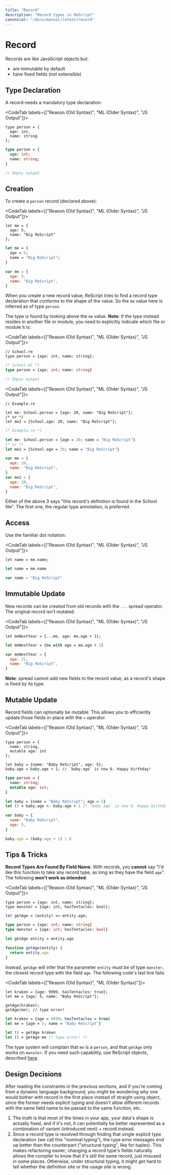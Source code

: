 ```yaml
---
title: "Record"
description: "Record types in ReScript"
canonical: "/docs/manual/latest/record"
---
```


# Record

Records are like JavaScript objects but:

- are immutable by default
- have fixed fields (not extensible)

## Type Declaration

A record needs a mandatory type declaration:

<CodeTab labels={["Reason (Old Syntax)", "ML (Older Syntax)", "JS Output"]}>

```re
type person = {
  age: int,
  name: string
};
```

```ml
type person = {
  age: int;
  name: string;
}
```

```js
// Empty output
```

</CodeTab>

## Creation

To create a `person` record (declared above):

<CodeTab labels={["Reason (Old Syntax)", "ML (Older Syntax)", "JS Output"]}>

```re
let me = {
  age: 5,
  name: "Big ReScript"
};
```

```ml
let me = {
  age = 5;
  name = "Big ReScript";
}
```

```js
var me = {
  age: 5,
  name: "Big ReScript",
}
```

</CodeTab>

When you create a new record value, ReScript tries to find a record type declaration that conforms to the shape of the value. So the `me` value here is inferred as of type `person`.

The type is found by looking above the `me` value. **Note**: if the type instead resides in another file or module, you need to explicitly indicate which file or module it is:

<CodeTab labels={["Reason (Old Syntax)", "ML (Older Syntax)", "JS Output"]}>

```re
// School.re
type person = {age: int, name: string};
```

```ml
(* School.ml *)
type person = {age: int; name: string}
```

```js
// Empty output
```

</CodeTab>

<CodeTab labels={["Reason (Old Syntax)", "ML (Older Syntax)", "JS Output"]}>

```re
// Example.re

let me: School.person = {age: 20, name: "Big ReScript"};
/* or */
let me2 = {School.age: 20, name: "Big ReScript"};
```

```ml
(* Example.re *)

let me: School.person = {age = 20; name = "Big ReScript"}
(* or *)
let me2 = {School.age = 20; name = "Big ReScript"}
```

```js
var me = {
  age: 20,
  name: "Big ReScript",
}
var me2 = {
  age: 20,
  name: "Big ReScript",
}
```

</CodeTab>

Either of the above 3 says "this record's definition is found in the School file". The first one, the regular type annotation, is preferred.

## Access

Use the familiar dot notation:

<CodeTab labels={["Reason (Old Syntax)", "ML (Older Syntax)", "JS Output"]}>

```re
let name = me.name;
```

```ml
let name = me.name
```

```js
var name = "Big ReScript"
```

</CodeTab>

## Immutable Update

New records can be created from old records with the `...` spread operator. The original record isn't mutated.

<CodeTab labels={["Reason (Old Syntax)", "ML (Older Syntax)", "JS Output"]}>

```re
let meNextYear = {...me, age: me.age + 1};
```

```ml
let meNextYear = {me with age = me.age + 1}
```

```js
var meNextYear = {
  age: 21,
  name: "Big ReScript",
}
```

</CodeTab>

**Note**: spread cannot add new fields to the record value, as a record's shape is fixed by its type.

## Mutable Update

Record fields can optionally be mutable. This allows you to efficiently update those fields in-place with the `=` operator.

<CodeTab labels={["Reason (Old Syntax)", "ML (Older Syntax)", "JS Output"]}>

```re
type person = {
  name: string,
  mutable age: int
};

let baby = {name: "Baby ReScript", age: 5};
baby.age = baby.age + 1; // `baby.age` is now 6. Happy birthday!
```

```ml
type person = {
  name: string;
  mutable age: int;
}

let baby = {name = "Baby ReScript"; age = 5}
let () = baby.age <- baby.age + 1 (* `baby.age` is now 6. Happy birthday! *)
```

```js
var baby = {
  name: "Baby ReScript",
  age: 5,
}

baby.age = (baby.age + 1) | 0
```

</CodeTab>

## Tips & Tricks

**Record Types Are Found By Field Name**. With records, you **cannot** say "I'd like this function to take any record type, as long as they have the field `age`". The following **won't work as intended**:

<CodeTab labels={["Reason (Old Syntax)", "ML (Older Syntax)", "JS Output"]}>

```re
type person = {age: int, name: string};
type monster = {age: int, hasTentacles: bool};

let getAge = (entity) => entity.age;
```

```ml
type person = {age: int; name: string}
type monster = {age: int; hasTentacles: bool}

let getAge entity = entity.age
```

```js
function getAge(entity) {
  return entity.age
}
```

</CodeTab>

Instead, `getAge` will infer that the parameter `entity` must be of type `monster`, the closest record type with the field `age`. The following code's last line fails:

<CodeTab labels={["Reason (Old Syntax)", "ML (Older Syntax)"]}>

```re
let kraken = {age: 9999, hasTentacles: true};
let me = {age: 5, name: "Baby ReScript"};

getAge(kraken);
getAge(me); // type error!
```

```ml
let kraken = {age = 9999; hasTentacles = true}
let me = {age = 5; name = "Baby ReScript"}

let () = getAge kraken
let () = getAge me (* type error! *)
```

</CodeTab>

The type system will complain that `me` is a `person`, and that `getAge` only works on `monster`. If you need such capability, use ReScript objects, described [here](object.md).

## Design Decisions

After reading the constraints in the previous sections, and if you're coming from a dynamic language background, you might be wondering why one would bother with record in the first place instead of straight using object, since the former needs explicit typing and doesn't allow different records with the same field name to be passed to the same function, etc.

1. The truth is that most of the times in your app, your data's shape is actually fixed, and if it's not, it can potentially be better represented as a combination of variant (introduced next) + record instead.
2. Since a record type is resolved through finding that single explicit type declaration (we call this "nominal typing"), the type error messages end up better than the counterpart ("structural typing", like for tuples). This makes refactoring easier; changing a record type's fields naturally allows the compiler to know that it's still the same record, just misused in some places. Otherwise, under structural typing, it might get hard to tell whether the definition site or the usage site is wrong.
